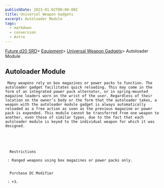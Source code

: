 ```yaml
---
publishDate: 2023-01-02T00:00:00Z
title: Universal Weapon Gadgets
excerpt: Autoloader Module
tags:
  - markdown
  - conversion
  - Astro
---
```







[Future d20 SRD](/#futureD20)> [Equipment](future-d20-srd-equipment-index)> [Universal Weapon Gadgets](future-d20-srd-equipment-gadgets-universal-weapons-index)> Autoloader Module
    





## Autoloader Module
    



     Many weapons rely on box magazines or power packs to function. The autoloader gadget facilitates quick reloading. This may come in the form of an integrated power pack alternator, or in spring-mounted magazine loaders worn on the wrist of the user. Regardless of their location on the owner’s body or the form that the autoloader takes, a weapon with the autoloader module gadget is always automatically reloaded as a free action as soon as the previous magazine or power pack is expended. This module cannot be transferred from one weapon to another, even those of similar types, due to the fact that each autoloader module is keyed to the individual weapon for which it was designed.
    




      Restrictions
     
     : Ranged weapons using box magazines or power packs only.
     

      Purchase DC Modifier
     
     : +3.
    




